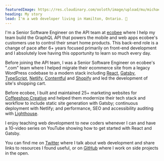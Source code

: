 ```yaml
---
featuredImage: https://res.cloudinary.com/ooloth/image/upload/mu/michael-landscape.jpg
heading: My story
lead: I'm a web developer living in Hamilton, Ontario. 👋
---
```


I'm a Senior Software Engineer on the API team at [ecobee](https://ecobee.com) where I help my team build the GraphQL API that powers the mobile and web apps ecobee's customers use to control their smart home products. This back-end role is a change of pace after 6+ years focused primarily on front-end development and I absolutely love having this opportunity to learn so much every day.

Before joining the API team, I was a Senior Software Engineer on ecobee's ".com" team where I helped migrate their ecommerce site from a legacy WordPress codebase to a modern stack including [React](https://reactjs.org/), [Gatsby](https://www.gatsbyjs.com/), [TypeScript](https://www.typescriptlang.org), [Netlify](https://www.netlify.com/), [Contentful](https://www.contentful.com/) and [Shopify](https://www.shopify.ca/) and led the development of site's shopping cart.

Before ecobee, I built and maintained 25+ marketing websites for [Coffeeshop Creative](https://www.coffeeshopcreative.ca/) and helped them modernize their tech stack and workflow to include static site generation with Gatsby; continuous deployment with Netlify; and performance, SEO and accessibility auditing with [Lighthouse](https://web.dev/measure/).

I enjoy teaching web development to new coders whenever I can and have a 10-video series on YouTube showing how to get started with React and Gatsby.

You can find me on [Twitter](https://twitter.com/ooloth) where I talk about web development and share links to resources I found useful, or on [GitHub](https://github.com/ooloth) where I work on side projects in the open.
